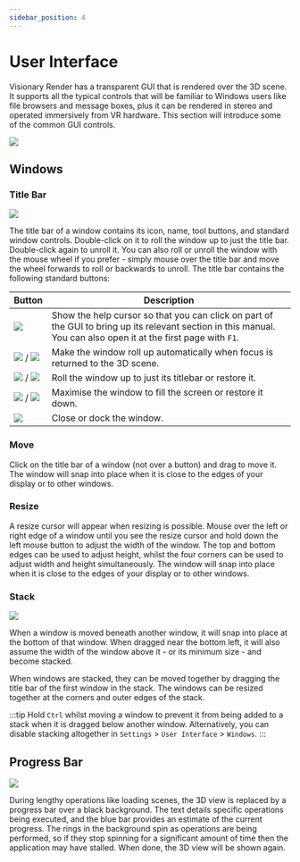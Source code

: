 ```yaml
---
sidebar_position: 4
---
```


# User Interface

Visionary Render has a transparent GUI that is rendered over the 3D scene. It supports all the typical controls that will be familiar to Windows users like file browsers and message boxes, plus it can be rendered in stereo and operated immersively from VR hardware. This section will introduce some of the common GUI controls.

![](/img/user-manual/chapter1/3.jpg)

## Windows

### Title Bar

![](/img/user-manual/chapter1/4.jpg)

The title bar of a window contains its icon, name, tool buttons, and standard window controls. Double-click on it to roll the window up to just the title bar. Double-click again to unroll it. You can also roll or unroll the window with the mouse wheel if you prefer - simply mouse over the title bar and move the wheel forwards to roll or backwards to unroll. The title bar contains the following standard buttons:

| Button | Description |
|--------|-------------|
| ![](/img/user-manual/chapter1/5.jpg) | Show the help cursor so that you can click on part of the GUI to bring up its relevant section in this manual. You can also open it at the first page with `F1`. |
| ![](/img/user-manual/chapter1/6.jpg) / ![](/img/user-manual/chapter1/7.jpg) | Make the window roll up automatically when focus is returned to the 3D scene. |
| ![](/img/user-manual/chapter1/8.jpg) / ![](/img/user-manual/chapter1/9.jpg) | Roll the window up to just its titlebar or restore it. |
| ![](/img/user-manual/chapter1/10.jpg) / ![](/img/user-manual/chapter1/9.jpg) | Maximise the window to fill the screen or restore it down. |
| ![](/img/user-manual/chapter1/11.jpg) | Close or dock the window. |

### Move

Click on the title bar of a window (not over a button) and drag to move it. The window will snap into place when it is close to the edges of your display or to other windows.

### Resize

A resize cursor will appear when resizing is possible. Mouse over the left or right edge of a window until you see the resize cursor and hold down the left mouse button to adjust the width of the window. The top and bottom edges can be used to adjust height, whilst the four corners can be used to adjust width and height simultaneously. The window will snap into place when it is close to the edges of your display or to other windows.

### Stack

![](/img/user-manual/chapter1/12.jpg)

When a window is moved beneath another window, it will snap into place at the bottom of that window. When dragged near the bottom left, it will also assume the width of the window above it - or its minimum size - and become stacked.

When windows are stacked, they can be moved together by dragging the title bar of the first window in the stack. The windows can be resized together at the corners and outer edges of the stack.

:::tip
Hold `Ctrl` whilst moving a window to prevent it from being added to a stack when it is dragged below another window. Alternatively, you can disable stacking altogether in `Settings` > `User Interface` > `Windows`.
:::

## Progress Bar

![](/img/user-manual/chapter1/13.jpg)

During lengthy operations like loading scenes, the 3D view is replaced by a progress bar over a black background. The text details specific operations being executed, and the blue bar provides an estimate of the current progress. The rings in the background spin as operations are being performed, so if they stop spinning for a significant amount of time then the application may have stalled. When done, the 3D view will be shown again.
